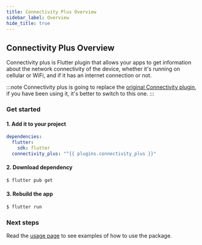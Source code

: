 ```yaml
---
title: Connectivity Plus Overview
sidebar_label: Overview
hide_title: true
---
```


## Connectivity Plus Overview

Connectivity plus is Flutter plugin that allows your apps to get information about
the network connectivity of the device, whether it's running on cellular or WiFi,
and if it has an internet connection or not.

:::note
Connectivity plus is going to replace the [original Connectivity plugin](https://pub.dev/packages/connectivity),
if you have been using it, it's better to switch to this one.
:::

### Get started

#### 1. Add it to your project

```yaml {4} title="pubspec.yaml"
dependencies:
  flutter:
    sdk: flutter
  connectivity_plus: "^{{ plugins.connectivity_plus }}"
```

#### 2. Download dependency

```bash
$ flutter pub get
```

#### 3. Rebuild the app

```bash
$ flutter run
```

### Next steps

Read the [usage page](usage.mdx) to see examples of how to use the package.
